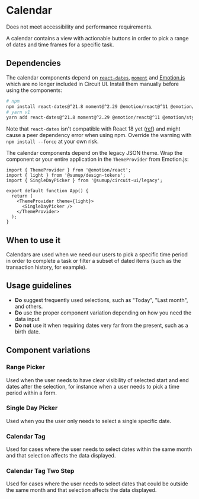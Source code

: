 
<Meta of={Stories} />

# Calendar

<Status variant="legacy">Does not meet accessibility and performance requirements.</Status>

A calendar contains a view with actionable buttons in order to pick a range of dates
and time frames for a specific task.

## Dependencies

The calendar components depend on [`react-dates`](https://github.com/react-dates/react-dates), [`moment`](https://momentjs.com/) and [Emotion.js](https://github.com/emotion-js/emotion) which are no longer included in Circuit UI. Install them manually before using the components:

```bash
# npm
npm install react-dates@^21.8 moment@^2.29 @emotion/react@^11 @emotion/styled@^11
# yarn v1
yarn add react-dates@^21.8 moment@^2.29 @emotion/react@^11 @emotion/styled@^11
```

Note that `react-dates` isn't compatible with React 18 yet ([ref](https://github.com/react-dates/react-dates/issues/2199)) and might cause a peer dependency error when using npm. Override the warning with `npm install --force` at your own risk.

The calendar components depend on the legacy JSON theme. Wrap the component or your entire application in the `ThemeProvider` from Emotion.js:

```tsx
import { ThemeProvider } from '@emotion/react';
import { light } from '@sumup/design-tokens';
import { SingleDayPicker } from '@sumup/circuit-ui/legacy';

export default function App() {
  return (
    <ThemeProvider theme={light}>
      <SingleDayPicker />
    </ThemeProvider>
  );
}
```

## When to use it

Calendars are used when we need our users to pick a specific time period in order to complete a task
or filter a subset of dated items (such as the transaction history, for example).

## Usage guidelines

- **Do** suggest frequently used selections, such as "Today", "Last month", and others.
- **Do** use the proper component variation depending on how you need the data input
- **Do not** use it when requiring dates very far from the present, such as a birth date.

## Component variations

### Range Picker

<Status variant="legacy" />

Used when the user needs to have clear visibility of selected start and end dates after the selection,
for instance when a user needs to pick a time period within a form.

<Story of={RangePickerStories.Base} />

### Single Day Picker

<Status variant="legacy" />

Used when you the user only needs to select a single specific date.

<Story of={SingleDayPickerStories.Base} />

### Calendar Tag

<Status variant="legacy" />

Used for cases where the user needs to select dates within the same month and that selection affects the data displayed.

<Story of={CalendarTagStories.Base} />

### Calendar Tag Two Step

<Status variant="legacy" />

Used for cases where the user needs to select dates that could be outside the same month and that selection affects the data displayed.

<Story of={CalendarTagTwoStepStories.Base} />
